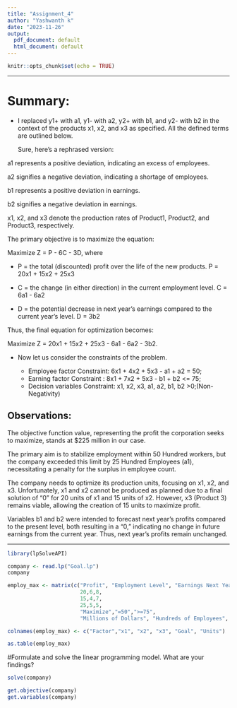 ---
title: "Assignment_4"
author: "Yashwanth k"
date: "2023-11-26"
output:
  pdf_document: default
  html_document: default
---

```{r setup, include=FALSE}
knitr::opts_chunk$set(echo = TRUE)
```
***

# Summary:

- I replaced y1+ with a1, y1- with a2, y2+ with b1, and y2- with b2 in the context of the products x1, x2, and x3 as specified. All the defined terms are outlined below.

   Sure, here's a rephrased version:

a1 represents a positive deviation, indicating an excess of employees.
 
a2 signifies a negative deviation, indicating a shortage of employees.
 
b1 represents a positive deviation in earnings.
 
b2 signifies a negative deviation in earnings.
 
x1, x2, and x3 denote the production rates of Product1, Product2, and Product3, respectively.

The primary objective is to maximize the equation:

Maximize Z = P - 6C - 3D, where

- P = the total (discounted) profit over the life of the new products.
  P = 20x1 + 15x2 + 25x3

- C = the change (in either direction) in the current employment level.
  C = 6a1 - 6a2

- D = the potential decrease in next year’s earnings compared to the current year’s level.
  D = 3b2

Thus, the final equation for optimization becomes:

Maximize Z = 20x1 + 15x2 + 25x3 - 6a1 - 6a2 - 3b2.

- Now let us consider the constraints of the problem.
  
  - Employee factor Constraint: 6x1 + 4x2 + 5x3 - a1 + a2 = 50;
  - Earning factor Constraint : 8x1 + 7x2 + 5x3 - b1 + b2 <= 75;
  - Decision variables Constraint: x1, x2, x3, a1, a2, b1, b2 >0;(Non-Negativity)
   

## Observations:

The objective function value, representing the profit the corporation seeks to maximize, stands at $225 million in our case.

The primary aim is to stabilize employment within 50 Hundred workers, but the company exceeded this limit by 25 Hundred Employees (a1), necessitating a penalty for the surplus in employee count.

The company needs to optimize its production units, focusing on x1, x2, and x3. Unfortunately, x1 and x2 cannot be produced as planned due to a final solution of "0" for 20 units of x1 and 15 units of x2. However, x3 (Product 3) remains viable, allowing the creation of 15 units to maximize profit.

Variables b1 and b2 were intended to forecast next year's profits compared to the present level, both resulting in a "0," indicating no change in future earnings from the current year. Thus, next year's profits remain unchanged.


***


```{r}
library(lpSolveAPI)
```


```{r}
company <- read.lp("Goal.lp")
company
```


```{r}
employ_max <- matrix(c("Profit", "Employment Level", "Earnings Next Year",
                       20,6,8,
                       15,4,7,
                       25,5,5,
                       "Maximize","=50",">=75",
                       "Millions of Dollars", "Hundreds of Employees", "Millions of Dollars"), ncol=6, byrow = F)

colnames(employ_max) <- c("Factor","x1", "x2", "x3", "Goal", "Units")

as.table(employ_max)
```

#Formulate and solve the linear programming model. What are your findings?
```{r}
solve(company)
```
```{r}

get.objective(company)
get.variables(company)

```




